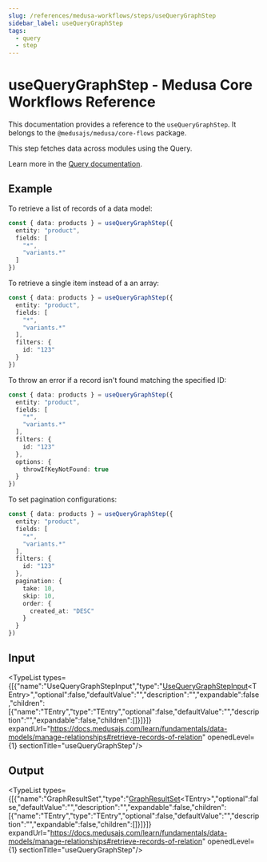 ```yaml
---
slug: /references/medusa-workflows/steps/useQueryGraphStep
sidebar_label: useQueryGraphStep
tags:
  - query
  - step
---
```



# useQueryGraphStep - Medusa Core Workflows Reference

This documentation provides a reference to the `useQueryGraphStep`. It belongs to the `@medusajs/medusa/core-flows` package.

This step fetches data across modules using the Query.

Learn more in the [Query documentation](https://docs.medusajs.com/learn/fundamentals/module-links/query).

## Example

To retrieve a list of records of a data model:

```ts
const { data: products } = useQueryGraphStep({
  entity: "product",
  fields: [
    "*",
    "variants.*"
  ]
})
```

To retrieve a single item instead of a an array:

```ts
const { data: products } = useQueryGraphStep({
  entity: "product",
  fields: [
    "*",
    "variants.*"
  ],
  filters: {
    id: "123"
  }
})
```

To throw an error if a record isn't found matching the specified ID:

```ts
const { data: products } = useQueryGraphStep({
  entity: "product",
  fields: [
    "*",
    "variants.*"
  ],
  filters: {
    id: "123"
  },
  options: {
    throwIfKeyNotFound: true
  }
})
```

To set pagination configurations:

```ts
const { data: products } = useQueryGraphStep({
  entity: "product",
  fields: [
    "*",
    "variants.*"
  ],
  filters: {
    id: "123"
  },
  pagination: {
    take: 10,
    skip: 10,
    order: {
      created_at: "DESC"
    }
  }
})
```

## Input

<TypeList types={[{"name":"UseQueryGraphStepInput","type":"[UseQueryGraphStepInput](../../../../types/core_flows.UseQueryGraphStepInput/page.mdx)&#60;TEntry&#62;","optional":false,"defaultValue":"","description":"","expandable":false,"children":[{"name":"TEntry","type":"TEntry","optional":false,"defaultValue":"","description":"","expandable":false,"children":[]}]}]} expandUrl="https://docs.medusajs.com/learn/fundamentals/data-models/manage-relationships#retrieve-records-of-relation" openedLevel={1} sectionTitle="useQueryGraphStep"/>

## Output

<TypeList types={[{"name":"GraphResultSet","type":"[GraphResultSet](../../../../../types/ModulesSdkTypes/types/types.ModulesSdkTypes.GraphResultSet/page.mdx)&#60;TEntry&#62;","optional":false,"defaultValue":"","description":"","expandable":false,"children":[{"name":"TEntry","type":"TEntry","optional":false,"defaultValue":"","description":"","expandable":false,"children":[]}]}]} expandUrl="https://docs.medusajs.com/learn/fundamentals/data-models/manage-relationships#retrieve-records-of-relation" openedLevel={1} sectionTitle="useQueryGraphStep"/>
